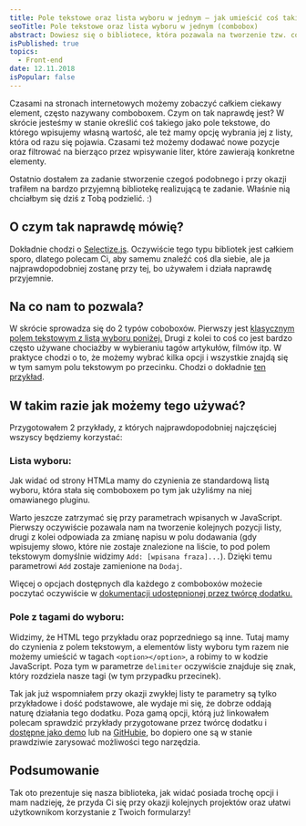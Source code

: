 ```yaml
---
title: Pole tekstowe oraz lista wyboru w jednym – jak umieścić coś takiego na stronie internetowej?
seoTitle: Pole tekstowe oraz lista wyboru w jednym (combobox)
abstract: Dowiesz się o bibliotece, która pozawala na tworzenie tzw. comboboxów w dwóch formach - standardowej listy oraz "pola wyboru tagów".
isPublished: true
topics:
  - Front-end
date: 12.11.2018
isPopular: false
---
```


Czasami na stronach internetowych możemy zobaczyć całkiem ciekawy element, często nazywany comboboxem. Czym on tak naprawdę jest? W skrócie jesteśmy w stanie określić coś takiego jako pole tekstowe, do którego wpisujemy własną wartość, ale też mamy opcję wybrania jej z listy, która od razu się pojawia. Czasami też możemy dodawać nowe pozycje oraz filtrować na bierząco przez wpisywanie liter, które zawierają konkretne elementy.

Ostatnio dostałem za zadanie stworzenie czegoś podobnego i przy okazji trafiłem na bardzo przyjemną bibliotekę realizującą te zadanie. Właśnie nią chciałbym się dziś z Tobą podzielić. :)

## O czym tak naprawdę mówię?

Dokładnie chodzi o [Selectize.js](https://selectize.github.io/selectize.js/). Oczywiście tego typu bibliotek jest całkiem sporo, dlatego polecam Ci, aby samemu znaleźć coś dla siebie, ale ja najprawdopodobniej zostanę przy tej, bo używałem i działa naprawdę przyjemnie.

## Na co nam to pozwala?

W skrócie sprowadza się do 2 typów coboboxów. Pierwszy jest [klasycznym polem tekstowym z listą wyboru poniżej.](http://selectize.github.io/selectize.js/#demo-single-item-select) Drugi z kolei to coś co jest bardzo często używane chociażby w wybieraniu tagów artykułów, filmów itp. W praktyce chodzi o to, że możemy wybrać kilka opcji i wszystkie znajdą się w tym samym polu tekstowym po przecinku. Chodzi o dokładnie [ten przykład](http://selectize.github.io/selectize.js/#demo-tagging).

## W takim razie jak możemy tego używać?

Przygotowałem 2 przykłady, z których najprawdopodobniej najczęściej wszyscy będziemy korzystać:

### Lista wyboru:


<CodePenIframe id="PxzaJN" title="Selectize.js - pole wyboru" />

Jak widać od strony HTMLa mamy do czynienia ze standardową listą wyboru, która stała się comboboxem po tym jak użyliśmy na niej omawianego pluginu.

Warto jeszcze zatrzymać się przy parametrach wpisanych w JavaScript. Pierwszy oczywiście pozawala nam na tworzenie kolejnych pozycji listy, drugi z kolei odpowiada za zmianę napisu w polu dodawania (gdy wpisujemy słowo, które nie zostaje znalezione na liście, to pod polem tekstowym domyślnie widzimy `Add: [wpisana fraza]...`). Dzięki temu parametrowi `Add` zostaje zamienione na `Dodaj`.

Więcej o opcjach dostępnych dla każdego z comboboxów możecie poczytać oczywiście w [dokumentacji udostępnionej przez twórcę dodatku.](https://github.com/selectize/selectize.js/blob/master/docs/usage.md)

### Pole z tagami do wyboru:

<CodePenIframe id="QJGEOm" title="Selectize.js - tagi" />

Widzimy, że HTML tego przykładu oraz poprzedniego są inne. Tutaj mamy do czynienia z polem tekstowym, a elementów listy wyboru tym razem nie możemy umieścić w tagach `<option></option>`, a robimy to w kodzie JavaScript. Poza tym w parametrze `delimiter` oczywiście znajduje się znak, który rozdziela nasze tagi (w tym przypadku przecinek).

Tak jak już wspomniałem przy okazji zwykłej listy te parametry są tylko przykładowe i dość podstawowe, ale wydaje mi się, że dobrze oddają naturę działania tego dodatku. Poza gamą opcji, którą już linkowałem polecam sprawdzić przykłady przygotowane przez twórcę dodatku i [dostępne jako demo](https://selectize.github.io/selectize.js/) lub na [GitHubie](https://github.com/selectize/selectize.js/tree/master/examples), bo dopiero one są w stanie prawdziwie zarysować możliwości tego narzędzia.

## Podsumowanie

Tak oto prezentuje się nasza biblioteka, jak widać posiada trochę opcji i mam nadzieję, że przyda Ci się przy okazji kolejnych projektów oraz ułatwi użytkownikom korzystanie z Twoich formularzy!
